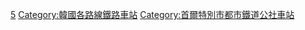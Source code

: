 [[Category:首爾地鐵車站|5]]
[[Category:韓國各路線鐵路車站|Category:韓國各路線鐵路車站]]
[[Category:首爾特別市都市鐵道公社車站|Category:首爾特別市都市鐵道公社車站]]